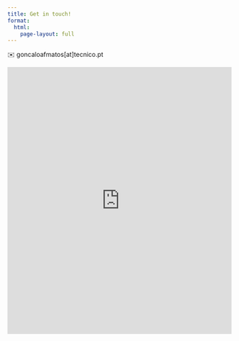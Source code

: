 ```yaml
---
title: Get in touch!
format: 
  html:
    page-layout: full
---
```


✉️ goncaloafmatos[at]tecnico.pt

<!-- Google Calendar Appointment Scheduling begin -->
<iframe 
  src="https://calendar.google.com/calendar/appointments/schedules/AcZssZ3syUWzPFhR5XHcQAqeetA0R0VI0F5oolyOD-HCkQf6G7Ze0Wdj3w08qaESLS0gtfikUMJRxOsp?gv=true" 
  style="border: 0" width="100%" height="600" 
  frameborder="0"
></iframe>
<!-- end Google Calendar Appointment Scheduling -->